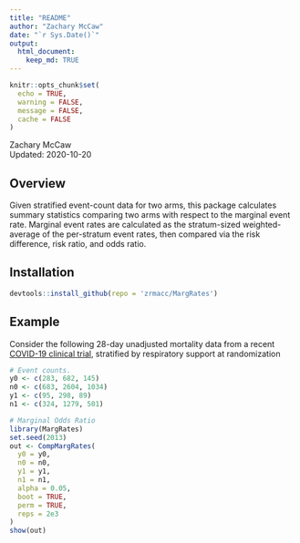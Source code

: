 ```yaml
---
title: "README"
author: "Zachary McCaw"
date: "`r Sys.Date()`"
output: 
  html_document: 
    keep_md: TRUE
--- 
```


```r
knitr::opts_chunk$set(
  echo = TRUE, 
  warning = FALSE, 
  message = FALSE, 
  cache = FALSE
)
```

Zachary McCaw <br>
Updated: 2020-10-20

## Overview

Given stratified event-count data for two arms, this package calculates summary statistics comparing two arms with respect to the marginal event rate. Marginal event rates are calculated as the stratum-sized weighted-average of the per-stratum event rates, then compared via the risk difference, risk ratio, and odds ratio.

## Installation

```r
devtools::install_github(repo = 'zrmacc/MargRates')
```

## Example

Consider the following 28-day unadjusted mortality data from a recent [COVID-19 clinical trial](https://www.nejm.org/doi/full/10.1056/NEJMoa2021436), stratified by respiratory support at randomization

```r
# Event counts.
y0 <- c(283, 682, 145)
n0 <- c(683, 2604, 1034)
y1 <- c(95, 298, 89)
n1 <- c(324, 1279, 501)

# Marginal Odds Ratio
library(MargRates)
set.seed(2013)
out <- CompMargRates(
  y0 = y0,
  n0 = n0,
  y1 = y1,
  n1 = n1,
  alpha = 0.05,
  boot = TRUE,
  perm = TRUE,
  reps = 2e3
)
show(out)

```

